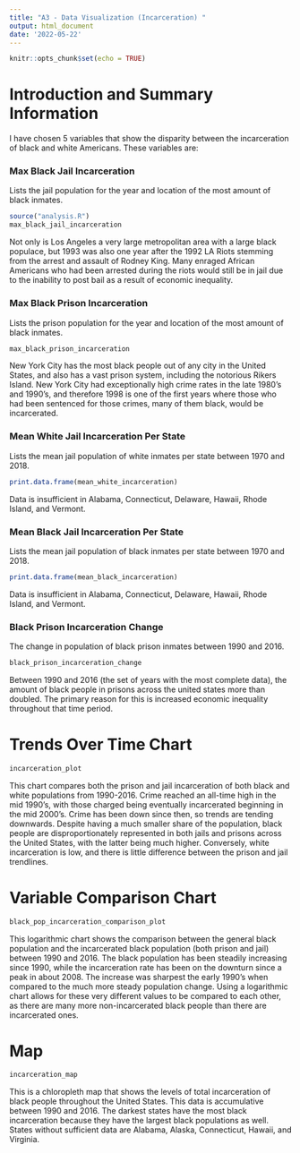 ```yaml
---
title: "A3 - Data Visualization (Incarceration) "
output: html_document
date: '2022-05-22'
---
```


```r
knitr::opts_chunk$set(echo = TRUE)
```

# Introduction and Summary Information

I have chosen 5 variables that show the disparity between the incarceration of black and white Americans. These variables are:

### Max Black Jail Incarceration

Lists the jail population for the year and location of the most amount of black inmates.

```r
source("analysis.R")
max_black_jail_incarceration
```

Not only is Los Angeles a very large metropolitan area with a large black populace, but 1993 was also one year after the 1992 LA Riots stemming from the arrest and assault of Rodney King. Many enraged African Americans who had been arrested during the riots would still be in jail due to the inability to post bail as a result of economic inequality.

### Max Black Prison Incarceration

Lists the prison population for the year and location of the most amount of black inmates.

```r
max_black_prison_incarceration
```

New York City has the most black people out of any city in the United States, and also has a vast prison system, including the notorious Rikers Island. New York City had exceptionally high crime rates in the late 1980's and 1990's, and therefore 1998 is one of the first years where those who had been sentenced for those crimes, many of them black, would be incarcerated.

### Mean White Jail Incarceration Per State

Lists the mean jail population of white inmates per state between 1970 and 2018.

```r
print.data.frame(mean_white_incarceration)
```

Data is insufficient in Alabama, Connecticut, Delaware, Hawaii, Rhode Island, and Vermont.

### Mean Black Jail Incarceration Per State

Lists the mean jail population of black inmates per state between 1970 and 2018.

```r
print.data.frame(mean_black_incarceration)
```

Data is insufficient in Alabama, Connecticut, Delaware, Hawaii, Rhode Island, and Vermont.

### Black Prison Incarceration Change

The change in population of black prison inmates between 1990 and 2016.

```r
black_prison_incarceration_change
```

Between 1990 and 2016 (the set of years with the most complete data), the amount of black people in prisons across the united states more than doubled. The primary reason for this is increased economic inequality throughout that time period.

# Trends Over Time Chart

```r
incarceration_plot
```

This chart compares both the prison and jail incarceration of both black and white populations from 1990-2016. Crime reached an all-time high in the mid 1990's, with those charged being eventually incarcerated beginning in the mid 2000's. Crime has been down since then, so trends are tending downwards. Despite having a much smaller share of the population, black people are disproportionately represented in both jails and prisons across the United States, with the latter being much higher. Conversely, white incarceration is low, and there is little difference between the prison and jail trendlines.

# Variable Comparison Chart

```r
black_pop_incarceration_comparison_plot
```

This logarithmic chart shows the comparison between the general black population and the incarcerated black population (both prison and jail) between 1990 and 2016. The black population has been steadily increasing since 1990, while the incarceration rate has been on the downturn since a peak in about 2008. The increase was sharpest the early 1990's when compared to the much more steady population change. Using a logarithmic chart allows for these very different values to be compared to each other, as there are many more non-incarcerated black people than there are incarcerated ones.

# Map

```r
incarceration_map
```

This is a chloropleth map that shows the levels of total incarceration of black people throughout the United States. This data is accumulative between 1990 and 2016. The darkest states have the most black incarceration because they have the largest black populations as well. States without sufficient data are Alabama, Alaska, Connecticut, Hawaii, and Virginia.